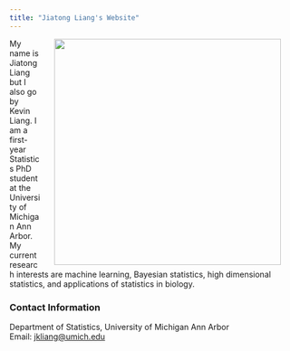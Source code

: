 ```yaml
---
title: "Jiatong Liang's Website"
---
```


<!--- <img align="right" width="400" hspace="25" src="/Users/Xing-Jie Liang/Desktop/Photos/profile2.jpg"> can't be used for github, this code only works locally. Notice on code below we don't put quotations anymore because we don't reference a LOCAL computer, I literally uploaded the image into R so now we juse reference the folder in R directly.--->
<img align="right" width="400" hspace="25" src="assets/profile2.JPG">
My name is Jiatong Liang but I also go by Kevin Liang. I am a first-year Statistics PhD student at the University of Michigan Ann Arbor. My current research interests are machine learning, Bayesian statistics, high dimensional statistics, and applications of statistics in biology. 
<br>
<h3>Contact Information</h3>
Department of Statistics, University of Michigan Ann Arbor<br>
Email: <a href="mailto:jkliang@umich.edu">jkliang@umich.edu</a> <br>
<!--<a href="https://statistics.berkeley.edu/people/iain-carmichael">Faculty page</a> <br>--->
<!--GitHub: <a href="https://github.com/idc9">idc9</a> <br>--->
<!--LinkedIn: <a href="https://www.linkedin.com/in/iain-carmichael-aa254183/">LinkedIn</a> <br>-->
<!--<a href="https://scholar.google.com/citations?hl=en&user=7kfVUFQAAAAJ">Google Scholar</a> <br>--->
    
<!---  
<br>
<h3>Brief Bio</h3>

I am a Neyman Visiting Assistant Professor in the Department of Statistics at UC Berkeley and an Adjunct Professor Visiting Assistant Professor in the Department of Pathology at UCSF. I completed a postdoc in the <a href="https://comp-path.bwh.harvard.edu/">Division of Computational Pathology</a> at Brigham and Women's Hospital/Harvard Medical School and an <a href="https://www.nsf.gov/awardsearch/showAward?AWD_ID=1902440&HistoricalAwards=false">NSF Mathematical Sciences</a> postdoctoral fellowship in the Department of Statistics at the University of Washington. I received my PhD in Statistics from the University of North Carolina at Chapel Hill. I’m broadly interested in developing statistical/machine learning algorithms for data with a complex structure such as networks, multi-modal data integration, and high-resolution medical imgaging data. The major focus of my research is <a href="/group.html">computational pathology</a>.
<br><br>

<h3>Representative work</h3>
<ul>
                <li> Carmichael, I., Song, A.H., Chen, R.J., Williamson, D.F.K., Chen, T.Y., Mahmood, F. (2022). <a href="https://arxiv.org/pdf/2206.08885.pdf">Incorporating intratumoral heterogeneity into weakly-supervised deep learning models via variance pooling</a>. <i> The International Conference on Medical Image Computing and Computer Assisted Intervention. To appear.</i> </li><br>
                <li> Carmichael, I. (2021). <a href="https://arxiv.org/pdf/2107.03494.pdf">The folded concave Laplacian spectral penalty learns block diagonal sparsity patterns with the strong oracle property</a>. <i> Under review.</i> </li><br>
                <li> Carmichael, I., Keefe, T., Giertych, N., Williams, J.P. (2021). <a href="https://arxiv.org/abs/2110.05567">yaglm: a Python package for fitting and tuning generalized linear models that supports structured, adaptive and non-convex penalties.</li><br>
                <li> Carmichael, I., Calhoun, B.C.,  Hoadley, K.A., Troester, M.A.,  Geradts, J., Couture, H.D.,  Olsson, L,.  Perou, C.M.,  Niethammer, M.,  Hannig, J., Marron, J.S. (2021). <a href="https://projecteuclid.org/journals/annals-of-applied-statistics/volume-15/issue-4/Joint-and-individual-analysis-of-breast-cancer-histologic-images-and/10.1214/20-AOAS1433.short">Joint and individual analysis of breast cancer histologic images and genomic covariates</a>. <i>The Annals of Applied Statistics, 15(4), pp.1697-1722.</i></li><br>
                <li> Carmichael, I. (2020). <a href="https://arxiv.org/pdf/2012.15313.pdf">Learning sparsity and block diagonal structure in multi-view mixture models</a>. <i> Under review.</i></li><br>
                <li> Banerjee, S., Bhamidi, S., Carmichael, I. (2022). <a href="https://arxiv.org/abs/1808.02439">Fluctuation bounds for continuous time branching processes and nonparametric change point detection in growing networks.</a> <i> The Annals of Applied Probability. To appear.</i></li>
</ul>
<br><br>
              





Contact Information: jkliang@umich.edu
--->
